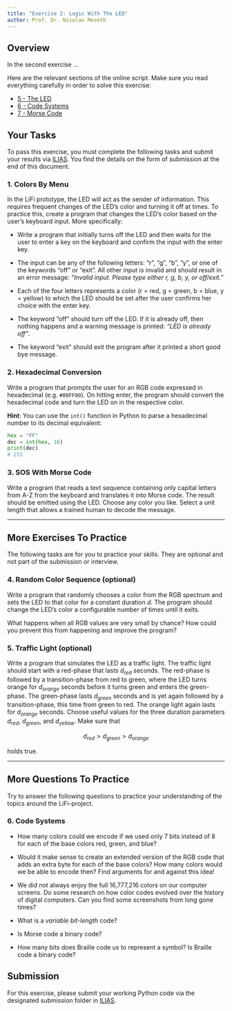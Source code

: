 ```yaml
---
title: "Exercise 2: Logic With The LED"
author: Prof. Dr. Nicolas Meseth
---
```


## Overview

In the second exercise ...

Here are the relevant sections of the online script. Make sure you read everything carefully in order to solve this exercise:

-   [5 - The LED](https://lifi.datalit.de/lifi-project/the-led)
-   [6 - Code Systems](https://lifi.datalit.de/lifi-project/code-systems)
-   [7 - Morse Code](https://lifi.datalit.de/lifi-project/morse-code)

## Your Tasks

To pass this exercise, you must complete the following tasks and submit your results via [ILIAS](https://lms.hs-osnabrueck.de). You find the details on the form of submission at the end of this document.

### 1. Colors By Menu

In the LiFi prototype, the LED will act as the sender of information. This requires frequent changes of the LED's color and turning it off at times. To practice this, create a program that changes the LED's color based on the user's keyboard input. More specifically:

-   Write a program that initially turns off the LED and then waits for the user to enter a key on the keyboard and confirm the input with the enter key.

-   The input can be any of the following letters: "r", "g", "b", "y", or one of the keywords "off" or "exit". All other input is invalid and should result in an error message: *"Invalid input. Please type either r, g, b, y, or off/exit."*

-   Each of the four letters represents a color (r = red, g = green, b = blue, y = yellow) to which the LED should be set after the user confirms her choice with the enter key.

-   The keyword "off" should turn off the LED. If it is already off, then nothing happens and a warning message is printed: *"LED is already off"*.

-   The keyword "exit" should exit the program after it printed a short good bye message.

### 2. Hexadecimal Conversion

Write a program that prompts the user for an RGB code expressed in hexadecimal (e.g. `#00FF00`). On hitting enter, the program should convert the hexadecimal code and turn the LED on in the respective color.

**Hint**: You can use the `int()` function in Python to parse a hexadecimal number to its decimal equivalent:

``` python
hex = "FF"
dec = int(hex, 16)
print(dec)
# 255
```

### 3. SOS With Morse Code

Write a program that reads a text sequence containing only capital letters from A-Z from the keyboard and translates it into Morse code. The result should be emitted using the LED. Choose any color you like. Select a unit length that allows a trained human to decode the message. 

------------------------------------------------------------------------

## More Exercises To Practice

The following tasks are for you to practice your skills. They are optional and not part of the submission or interview.

### 4. Random Color Sequence (optional)

Write a program that randomly chooses a color from the RGB spectrum and sets the LED to that color for a constant duration $d$. The program should change the LED's color a configurable number of times until it exits.

What happens when all RGB values are very small by chance? How could you prevent this from happening and improve the program?

### 5. Traffic Light (optional)

Write a program that simulates the LED as a traffic light. The traffic light should start with a red-phase that lasts $d_{red}$ seconds. The red-phase is followed by a transition-phase from red to green, where the LED turns orange for $d_{orange}$ seconds before it turns green and enters the green-phase. The green-phase lasts $d_{green}$ seconds and is yet again followed by a transition-phase, this time from green to red. The orange light again lasts for $d_{orange}$ seconds. Choose useful values for the three duration parameters $d_{red}$, $d_{green}$, and $d_{yellow}$. Make sure that

$$d_{red} > d_{green} > d_{orange}$$

holds true.

------------------------------------------------------------------------

## More Questions To Practice

Try to answer the following questions to practice your understanding of the topics around the LiFi-project.

### 6. Code Systems

- How many colors could we encode if we used only 7 bits instead of 8 for each of the base colors red, green, and blue?

- Would it make sense to create an extended version of the RGB code that adds an extra byte for each of the base colors? How many colors would we be able to encode then? Find arguments for and against this idea!

- We did not always enjoy the full 16,777,216 colors on our computer screens. Do some research on how color codes evolved over the history of digital computers. Can you find some screenshots from long gone times?

- What is a *variable bit-length* code?

- Is Morse code a binary code? 

- How many bits does Braille code us to represent a symbol? Is Braille code a binary code?


## Submission

For this exercise, please submit your working Python code via the designated submission folder in [ILIAS](https://lms.hs-osnabrueck.de).
